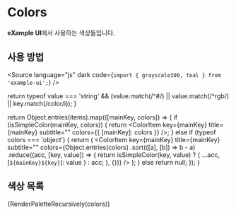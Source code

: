 
<Meta title="core/colors" />

# Colors

**eXample UI**에서 사용하는 색상들입니다.

## 사용 방법

<Source
  language="js"
  dark
  code={`import { grayscale300, teal } from 'example-ui';`}
/>

  return typeof value === 'string' && (value.match(/^#/) || value.match(/^rgb/) || key.match(/color/i));
}

  return Object.entries(items).map(([mainKey, colors]) => {
    if (isSimpleColor(mainKey, colors)) {
      return <ColorItem key={mainKey} title={mainKey} subtitle="" colors={{ [mainKey]: colors }} />;
    } else if (typeof colors === 'object') {
      return (
        <ColorItem
          key={mainKey}
          title={mainKey}
          subtitle=""
          colors={Object.entries(colors)
            .sort(([a], [b]) => b - a)
            .reduce((acc, [key, value]) => {
              return isSimpleColor(key, value) ? { ...acc, [`${mainKey}${key}`]: value } : acc;
            }, {})}
         />
      );
    } else return null;
  });
}

## 색상 목록

<ColorPalette>{RenderPaletteRecursively(colors)}</ColorPalette>
